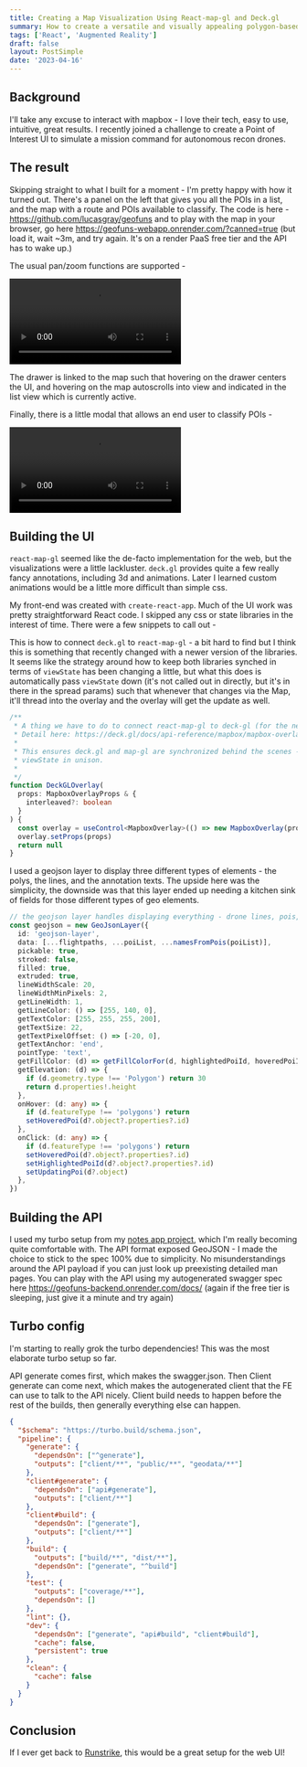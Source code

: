 ```yaml
---
title: Creating a Map Visualization Using React-map-gl and Deck.gl
summary: How to create a versatile and visually appealing polygon-based 3d map for the web
tags: ['React', 'Augmented Reality']
draft: false
layout: PostSimple
date: '2023-04-16'
---
```


## Background

I'll take any excuse to interact with mapbox - I love their tech, easy to use, intuitive, great results. I recently joined a challenge to create a Point of Interest UI to simulate a mission command for autonomous recon drones.

## The result

Skipping straight to what I built for a moment - I'm pretty happy with how it turned out. There's a panel on the left that gives you all the POIs in a list, and the map with a route and POIs available to classify. The code is here - https://github.com/lucasgray/geofuns and to play with the map in your browser, go here https://geofuns-webapp.onrender.com/?canned=true (but load it, wait ~3m, and try again. It's on a render PaaS free tier and the API has to wake up.)

The usual pan/zoom functions are supported -

<video controls>
  <source src="/static/videos/dronemap/zoom-pan.mov" />
</video>

The drawer is linked to the map such that hovering on the drawer centers the UI, and hovering on the map autoscrolls into view and indicated in the list view which is currently active.

Finally, there is a little modal that allows an end user to classify POIs -

<video controls>
  <source src="/static/videos/dronemap/poi-classify.mov" />
</video>

## Building the UI

`react-map-gl` seemed like the de-facto implementation for the web, but the visualizations were a little lackluster. `deck.gl` provides quite a few really fancy annotations, including 3d and animations. Later I learned custom animations would be a little more difficult than simple css.

My front-end was created with `create-react-app`. Much of the UI work was pretty straightforward React code. I skipped any css or state libraries in the interest of time. There were a few snippets to call out -

This is how to connect `deck.gl` to `react-map-gl` - a bit hard to find but I think this is something that recently changed with a newer version of the libraries. It seems like the strategy around how to keep both libraries synched in terms of `viewState` has been changing a little, but what this does is automatically pass `viewState` down (it's not called out in directly, but it's in there in the spread params) such that whenever that changes via the Map, it'll thread into the overlay and the overlay will get the update as well.

```typescript jsx
/**
 * A thing we have to do to connect react-map-gl to deck-gl (for the newer version of map-gl & mapbox)
 * Detail here: https://deck.gl/docs/api-reference/mapbox/mapbox-overlay#using-with-react-map-gl
 *
 * This ensures deck.gl and map-gl are synchronized behind the scenes - both respond to updates in
 * viewState in unison.
 *
 */
function DeckGLOverlay(
  props: MapboxOverlayProps & {
    interleaved?: boolean
  }
) {
  const overlay = useControl<MapboxOverlay>(() => new MapboxOverlay(props))
  overlay.setProps(props)
  return null
}
```

I used a geojson layer to display three different types of elements - the polys, the lines, and the annotation texts. The upside here was the simplicity, the downside was that this layer ended up needing a kitchen sink of fields for those different types of geo elements.

```typescript jsx
// the geojson layer handles displaying everything - drone lines, pois, and text
const geojson = new GeoJsonLayer({
  id: 'geojson-layer',
  data: [...flightpaths, ...poiList, ...namesFromPois(poiList)],
  pickable: true,
  stroked: false,
  filled: true,
  extruded: true,
  lineWidthScale: 20,
  lineWidthMinPixels: 2,
  getLineWidth: 1,
  getLineColor: () => [255, 140, 0],
  getTextColor: [255, 255, 255, 200],
  getTextSize: 22,
  getTextPixelOffset: () => [-20, 0],
  getTextAnchor: 'end',
  pointType: 'text',
  getFillColor: (d) => getFillColorFor(d, highlightedPoiId, hoveredPoiId, 215),
  getElevation: (d) => {
    if (d.geometry.type !== 'Polygon') return 30
    return d.properties!.height
  },
  onHover: (d: any) => {
    if (d.featureType !== 'polygons') return
    setHoveredPoi(d?.object?.properties?.id)
  },
  onClick: (d: any) => {
    if (d.featureType !== 'polygons') return
    setHoveredPoi(d?.object?.properties?.id)
    setHighlightedPoiId(d?.object?.properties?.id)
    setUpdatingPoi(d?.object)
  },
})
```

## Building the API

I used my turbo setup from my [notes app project](/blog/e2e-typescript-for-2023), which I'm really becoming quite comfortable with. The API format exposed GeoJSON - I made the choice to stick to the spec 100% due to simplicity. No misunderstandings around the API payload if you can just look up preexisting detailed man pages. You can play with the API using my autogenerated swagger spec here https://geofuns-backend.onrender.com/docs/ (again if the free tier is sleeping, just give it a minute and try again)

## Turbo config

I'm starting to really grok the turbo dependencies! This was the most elaborate turbo setup so far.

API generate comes first, which makes the swagger.json. Then Client generate can come next, which makes the autogenerated client that the FE can use to talk to the API nicely. Client build needs to happen before the rest of the builds, then generally everything else can happen.

```json
{
  "$schema": "https://turbo.build/schema.json",
  "pipeline": {
    "generate": {
      "dependsOn": ["^generate"],
      "outputs": ["client/**", "public/**", "geodata/**"]
    },
    "client#generate": {
      "dependsOn": ["api#generate"],
      "outputs": ["client/**"]
    },
    "client#build": {
      "dependsOn": ["generate"],
      "outputs": ["client/**"]
    },
    "build": {
      "outputs": ["build/**", "dist/**"],
      "dependsOn": ["generate", "^build"]
    },
    "test": {
      "outputs": ["coverage/**"],
      "dependsOn": []
    },
    "lint": {},
    "dev": {
      "dependsOn": ["generate", "api#build", "client#build"],
      "cache": false,
      "persistent": true
    },
    "clean": {
      "cache": false
    }
  }
}
```

## Conclusion

If I ever get back to [Runstrike](/blog/runstrike-react-native), this would be a great setup for the web UI!
